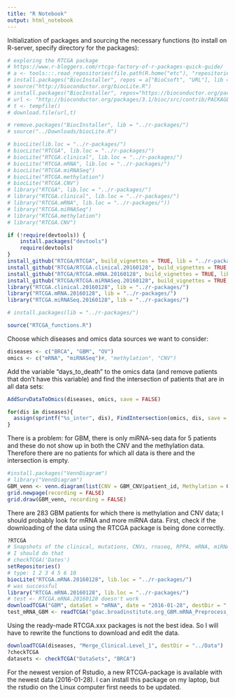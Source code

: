 ```yaml
---
title: "R Notebook"
output: html_notebook
---
```


Initialization of packages and sourcing the necessary functions (to install on R-server, specify directory for the packages):
```r
# exploring the RTCGA package
# https://www.r-bloggers.com/rtcga-factory-of-r-packages-quick-guide/
# a <- tools:::.read_repositories(file.path(R.home("etc"), "repositories"))
# install.packages("BiocInstaller", repos = a["BioCsoft", "URL"], lib = "../r-packages/")
# source("http://bioconductor.org/biocLite.R")
# install.packages("BiocInstaller", repos="https://bioconductor.org/packages/3.2/bioc", lib = "../r-packages/")
# url <- "http://bioconductor.org/packages/3.1/bioc/src/contrib/PACKAGES"
# t <- tempfile()
# download.file(url,t)

# remove.packages("BiocInstaller", lib = "../r-packages/")
# source("../Downloads/biocLite.R")

# biocLite(lib.loc = "../r-packages/")
# biocLite("RTCGA", lib.loc = "../r-packages/")
# biocLite("RTCGA.clinical", lib.loc = "../r-packages/")
# biocLite("RTCGA.mRNA", lib.loc = "../r-packages/")
# biocLite("RTCGA.miRNASeq")
# biocLite("RTCGA.methylation")
# biocLite("RTCGA.CNV")
# library("RTCGA", lib.loc = "../r-packages/")
# library("RTCGA.clinical", lib.loc = "../r-packages/")
# library("RTCGA.mRNA", lib.loc = "../r-packages/"))
# library("RTCGA.miRNASeq")
# library("RTCGA.methylation")
# library("RTCGA.CNV")

if (!require(devtools)) {
    install.packages("devtools")
    require(devtools)
}
install_github("RTCGA/RTCGA", build_vignettes = TRUE, lib = "../r-packages/")
install_github("RTCGA/RTCGA.clinical.20160128", build_vignettes = TRUE, lib = "../r-packages/")
install_github("RTCGA/RTCGA.mRNA.20160128", build_vignettes = TRUE, lib = "../r-packages/")
install_github("RTCGA/RTCGA.miRNASeq.20160128", build_vignettes = TRUE, lib = "../r-packages/")
library("RTCGA.clinical.20160128", lib = "../r-packages/")
library("RTCGA.mRNA.20160128", lib = "../r-packages/")
library("RTCGA.miRNASeq.20160128", lib = "../r-packages/")

# install.packages(lib = "../r-packages/")

source("RTCGA_functions.R")
```
Choose which diseases and omics data sources we want to consider:
```r
diseases <- c("BRCA", "GBM", "OV")
omics <- c("mRNA", "miRNASeq")#, "methylation", "CNV")
```
Add the variable "days_to_death" to the omics data (and remove patients that don't have this variable) and find the intersection of patients that are in all data sets:
```r
AddSurvDataToOmics(diseases, omics, save = FALSE)

for(dis in diseases){
  assign(sprintf("%s_inter", dis), FindIntersection(omics, dis, save = FALSE))
}
```
There is a problem: for GBM, there is only miRNA-seq data for 5 patients and these do not show up in both the CNV and the methylation data. Therefore there are no patients for which all data is there and the intersection is empty.
```r
#install.packages("VennDiagram")
# library("VennDiagram")
GBM_venn <- venn.diagram(list(CNV = GBM_CNV$patient_id, Methylation = GBM_methylation$patient_id, miRNA = GBM_miRNASeq$patient_id), filename = NULL)
grid.newpage(recording = FALSE)
grid.draw(GBM_venn, recording = FALSE)
```

There are 283 GBM patients for which there is methylation and CNV data; I should probably look for mRNA and more miRNA data. First, check if the downloading of the data using the RTCGA package is being done correctly.
```r
?RTCGA
# Snapshots of the clinical, mutations, CNVs, rnaseq, RPPA, mRNA, miRNASeq and methylation datasets from the 2015-11-01 release date (check all dates of release with checkTCGA('Dates')) are included in the RTCGA.data family (factory) that contains 9 packages
# I should do that
# checkTCGA('Dates')
setRepositories()
# type: 1 2 3 4 5 6 10
biocLite("RTCGA.mRNA.20160128", lib.loc = "../r-packages/")
# was successful
library("RTCGA.mRNA.20160128", lib.loc = "../r-packages/")
# test <- RTCGA.mRNA.20160128 doesn't work
downloadTCGA("GBM", dataSet = "mRNA", date = "2016-01-28", destDir = ".")
test_mRNA_GBM <- readTCGA("gdac.broadinstitute.org_GBM.mRNA_Preprocess_Median.Level_3.2016012800.0.0/GBM.medianexp.txt", dataType = "mRNA")
```
Using the ready-made RTCGA.xxx packages is not the best idea. So I will have to rewrite the functions to download and edit the data.
```r
downloadTCGA(diseases, "Merge_Clinical.Level_1", destDir = "../Data")
?checkTCGA
datasets <- checkTCGA("DataSets", "BRCA")
```
For the newest version of Rstudio, a new RTCGA-package is available with the newest data (2016-01-28). I can install this package on my laptop, but the rstudio on the Linux computer first needs to be updated.
